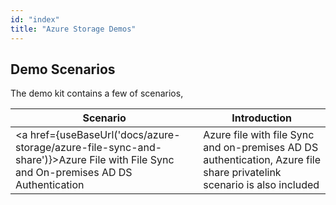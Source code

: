 ```yaml
---
id: "index"
title: "Azure Storage Demos"
---
```



## Demo Scenarios
The demo kit contains a few of scenarios, 

|Scenario|Introduction|
|--------------------|---------|
|<a href={useBaseUrl('docs/azure-storage/azure-file-sync-and-share')}>Azure File with File Sync and On-premises AD DS Authentication</a>|Azure file with file Sync and on-premises AD DS authentication, Azure file share privatelink scenario is also included|






